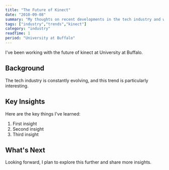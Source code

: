 ```yaml
---
title: "The Future of Kinect"
date: "2010-09-08"
summary: "My thoughts on recent developments in the tech industry and what they mean for developers."
tags: ["industry","trends","kinect"]
category: "industry"
readTime: 1
period: "University at Buffalo"
---
```


I've been working with the future of kinect at University at Buffalo.

## Background

The tech industry is constantly evolving, and this trend is particularly interesting.

## Key Insights

Here are the key things I've learned:

1. First insight
2. Second insight
3. Third insight

## What's Next

Looking forward, I plan to explore this further and share more insights.

